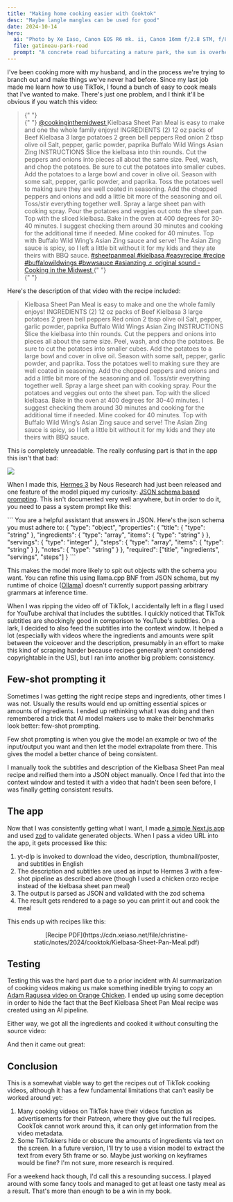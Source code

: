 ```yaml
---
title: "Making home cooking easier with Cooktok"
desc: "Maybe langle mangles can be used for good"
date: 2024-10-14
hero:
  ai: "Photo by Xe Iaso, Canon EOS R6 mk. ii, Canon 16mm f/2.8 STM, f/8, iso 200"
  file: gatineau-park-road
  prompt: "A concrete road bifurcating a nature park, the sun is overhead making the sky a light blue. Shadows from the trees coat the road."
---
```


I've been cooking more with my husband, and in the process we're trying to branch out and make things we've never had before. Since my last job made me learn how to use TikTok, I found a bunch of easy to cook meals that I've wanted to make. There's just one problem, and I think it'll be obvious if you watch this video:

<blockquote
  class="tiktok-embed"
  cite="https://www.tiktok.com/@cookinginthemidwest/video/7320234168615505195"
  data-video-id="7320234168615505195"
  style="max-width: 605px;min-width: 325px;"
>
  {" "}
  <section>
    {" "}
    <a
      target="_blank"
      title="@cookinginthemidwest"
      href="https://www.tiktok.com/@cookinginthemidwest?refer=embed"
    >
      @cookinginthemidwest
    </a>
    Kielbasa Sheet Pan Meal is easy to make and one the whole family enjoys!
    INGREDIENTS (2) 12 oz packs of Beef Kielbasa 3 large potatoes 2 green bell
    peppers Red onion 2 tbsp olive oil Salt, pepper, garlic powder, paprika
    Buffalo Wild Wings Asian Zing INSTRUCTIONS Slice the kielbasa into thin
    rounds. Cut the peppers and onions into pieces all about the same size.
    Peel, wash, and chop the potatoes. Be sure to cut the potatoes into smaller
    cubes. Add the potatoes to a large bowl and cover in olive oil. Season with
    some salt, pepper, garlic powder, and paprika. Toss the potatoes well to
    making sure they are well coated in seasoning. Add the chopped peppers and
    onions and add a little bit more of the seasoning and oil. Toss&#47;stir
    everything together well. Spray a large sheet pan with cooking spray. Pour
    the potatoes and veggies out onto the sheet pan. Top with the sliced
    kielbasa. Bake in the oven at 400 degrees for 30-40 minutes. I suggest
    checking them around 30 minutes and cooking for the additional time if
    needed. Mine cooked for 40 minutes. Top with Buffalo Wild Wing’s Asian Zing
    sauce and serve! The Asian Zing sauce is spicy, so I left a little bit
    without it for my kids and they ate theirs with BBQ sauce.
    <a
      title="sheetpanmeal"
      target="_blank"
      href="https://www.tiktok.com/tag/sheetpanmeal?refer=embed"
    >
      #sheetpanmeal
    </a> <a
      title="kielbasa"
      target="_blank"
      href="https://www.tiktok.com/tag/kielbasa?refer=embed"
    >
      #kielbasa
    </a> <a
      title="easyrecipe"
      target="_blank"
      href="https://www.tiktok.com/tag/easyrecipe?refer=embed"
    >
      #easyrecipe
    </a> <a
      title="recipe"
      target="_blank"
      href="https://www.tiktok.com/tag/recipe?refer=embed"
    >
      #recipe
    </a> <a
      title="buffalowildwings"
      target="_blank"
      href="https://www.tiktok.com/tag/buffalowildwings?refer=embed"
    >
      #buffalowildwings
    </a> <a
      title="bwwsauce"
      target="_blank"
      href="https://www.tiktok.com/tag/bwwsauce?refer=embed"
    >
      #bwwsauce
    </a> <a
      title="asianzing"
      target="_blank"
      href="https://www.tiktok.com/tag/asianzing?refer=embed"
    >
      #asianzing
    </a> <a
      target="_blank"
      title="♬ original sound - Cooking in the Midwest"
      href="https://www.tiktok.com/music/original-sound-7320234231135816494?refer=embed"
    >
      ♬ original sound - Cooking in the Midwest
    </a>{" "}
  </section>{" "}
</blockquote> <script async src="https://www.tiktok.com/embed.js"></script>

Here's the description of that video with the recipe included:

> Kielbasa Sheet Pan Meal is easy to make and one the whole family enjoys! INGREDIENTS (2) 12 oz packs of Beef Kielbasa 3 large potatoes 2 green bell peppers Red onion 2 tbsp olive oil Salt, pepper, garlic powder, paprika Buffalo Wild Wings Asian Zing INSTRUCTIONS Slice the kielbasa into thin rounds. Cut the peppers and onions into pieces all about the same size. Peel, wash, and chop the potatoes. Be sure to cut the potatoes into smaller cubes. Add the potatoes to a large bowl and cover in olive oil. Season with some salt, pepper, garlic powder, and paprika. Toss the potatoes well to making sure they are well coated in seasoning. Add the chopped peppers and onions and add a little bit more of the seasoning and oil. Toss/stir everything together well. Spray a large sheet pan with cooking spray. Pour the potatoes and veggies out onto the sheet pan. Top with the sliced kielbasa. Bake in the oven at 400 degrees for 30-40 minutes. I suggest checking them around 30 minutes and cooking for the additional time if needed. Mine cooked for 40 minutes. Top with Buffalo Wild Wing’s Asian Zing sauce and serve! The Asian Zing sauce is spicy, so I left a little bit without it for my kids and they ate theirs with BBQ sauce.

This is completely unreadable. The really confusing part is that in the app this isn't that bad:

<img
  src="https://cdn.xeiaso.net/file/christine-static/notes/2024/cooktok/IMG_1571.jpg"
  width={300}
  className="mx-auto"
/>

When I made this, [Hermes 3](https://nousresearch.com/hermes3/) by Nous Research had just been released and one feature of the model piqued my curiosity: [JSON schema based prompting](https://huggingface.co/NousResearch/Hermes-3-Llama-3.1-405B#prompt-format-for-json-mode--structured-outputs). This isn't documented very well anywhere, but in order to do it, you need to pass a system prompt like this:

<div className="mx-auto" style="max-width: 78ch;">
```
You are a helpful assistant that answers in JSON.
Here's the json schema you must adhere to:

<schema>
{
  "type": "object",
  "properties": {
    "title": {
      "type": "string"
    },
    "ingredients": {
      "type": "array",
      "items": {
        "type": "string"
      }
    },
    "servings": {
      "type": "integer"
    },
    "steps": {
      "type": "array",
      "items": {
        "type": "string"
      }
    },
    "notes": {
      "type": "string"
    }
  },
  "required": ["title", "ingredients", "servings", "steps"]
}
</schema>
```
</div>

This makes the model more likely to spit out objects with the schema you want. You can refine this using llama.cpp BNF from JSON schema, but my runtime of choice ([Ollama](https://ollama.com)) doesn't currently support passing arbitrary grammars at inference time.

When I was ripping the video off of TikTok, I accidentally left in a flag I used for YouTube archival that includes the subtitles. I quickly noticed that TikTok subtitles are shockingly good in comparison to YouTube's subtitles. On a lark, I decided to also feed the subtitles into the context window. It helped a lot (especially with videos where the ingredients and amounts were split between the voiceover and the description, presumably in an effort to make this kind of scraping harder because recipes generally aren't considered copyrightable in the US), but I ran into another big problem: consistency.

## Few-shot prompting it

Sometimes I was getting the right recipe steps and ingredients, other times I was not. Usually the results would end up omitting essential spices or amounts of ingredients. I ended up rethinking what I was doing and then remembered a trick that AI model makers use to make their benchmarks look better: few-shot prompting.

<Conv name="Mara" mood="hacker">
  Few shot prompting is when you give the model an example or two of the
  input/output you want and then let the model extrapolate from there. This
  gives the model a better chance of being consistent.
</Conv>

I manually took the subtitles and description of the Kielbasa Sheet Pan meal recipe and reified them into a JSON object manually. Once I fed that into the context window and tested it with a video that hadn't been seen before, I was finally getting consistent results.

## The app

Now that I was consistently getting what I want, I made [a simple Next.js app](https://github.com/Xe/cooktok) and used [zod](https://zod.dev/) to validate generated objects. When I pass a video URL into the app, it gets processed like this:

1. yt-dlp is invoked to download the video, description, thumbnail/poster, and subtitles in English
2. The description and subtitles are used as input to Hermes 3 with a few-shot pipeline as described above (though I used a chicken orzo recipe instead of the kielbasa sheet pan meal)
3. The output is parsed as JSON and validated with the zod schema
4. The result gets rendered to a page so you can print it out and cook the meal

This ends up with recipes like this:

<Picture
  path="notes/2024/cooktok/recipe-preview"
  desc="Kielbasa Sheet Pan Meal, 4 servings, by @cookinginthemidwest. The asian zing sauce is spicy, so you may want to leave some without it for kids or those who don't like spice, and they can eat theirs with BBQ sauce instead. Ingredients: 2 12 oz packs of Beef Kielbasa, 3 large potatoes, 2 green bell peppers"
/>

<center>
  [Recipe
  PDF](https://cdn.xeiaso.net/file/christine-static/notes/2024/cooktok/Kielbasa-Sheet-Pan-Meal.pdf)
</center>

## Testing

Testing this was the hard part due to a prior incident with AI summarization of cooking videos making us make something inedible trying to copy an [Adam Ragusea video on Orange Chicken](https://www.youtube.com/watch?v=zc63e7ZKUrg). I ended up using some deception in order to hide the fact that the Beef Kielbasa Sheet Pan Meal recipe was created using an AI pipeline.

Either way, we got all the ingredients and cooked it without consulting the source video:

<Picture
  path="notes/2024/cooktok/ingredients"
  desc="A pair of cutting boards with bell peppers, potatoes, one healthy red onion, and a bunch of kielbasa sausage"
/>

<Picture
  path="notes/2024/cooktok/ready-for-oven"
  desc="A sheet pan coated with aluminum foil topped with potatoes, veggies, and sausage"
/>

And then it came out great:

<Picture
  path="notes/2024/cooktok/cooked"
  desc="A plate of the resulting creation featuring sausage chunks, potatoes, onions, and red bell pepper"
/>

## Conclusion

This is a somewhat viable way to get the recipes out of TikTok cooking videos, although it has a few fundamental limitations that can't easily be worked around yet:

1. Many cooking videos on TikTok have their videos function as advertisements for their Patreon, where they give out the full recipes. CookTok cannot work around this, it can only get information from the video metadata.
2. Some TikTokkers hide or obscure the amounts of ingredients via text on the screen. In a future version, I'll try to use a vision model to extract the text from every 5th frame or so. Maybe just working on keyframes would be fine? I'm not sure, more research is required.

For a weekend hack though, I'd call this a resounding success. I played around with some fancy tools and managed to get at least one tasty meal as a result. That's more than enough to be a win in my book.
